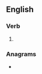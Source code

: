 ==English==

===Verb===
{{head|en|verb form}}

# {{en-past of|hoax}}

===Anagrams===
* {{anagrams|en|a=adehox|oxhead}}